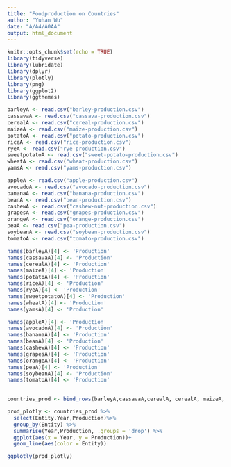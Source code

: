 ```yaml
---
title: "Foodproduction on Countries"
author: "Yuhan Wu"
date: "A/A4/A0AA"
output: html_document
---
```


```r
knitr::opts_chunk$set(echo = TRUE)
library(tidyverse)
library(lubridate)
library(dplyr)
library(plotly)
library(png)
library(ggplot2)
library(ggthemes)
```

```r
barleyA <- read.csv("barley-production.csv")
cassavaA <- read.csv("cassava-production.csv")
cerealA <- read.csv("cereal-production.csv")
maizeA <- read.csv("maize-production.csv")
potatoA <- read.csv("potato-production.csv")
riceA <- read.csv("rice-production.csv")
ryeA <- read.csv("rye-production.csv")
sweetpotatoA <- read.csv("sweet-potato-production.csv")
wheatA <- read.csv("wheat-production.csv")
yamsA <- read.csv("yams-production.csv")

appleA <- read.csv("apple-production.csv")
avocadoA <- read.csv("avocado-production.csv")
bananaA <- read.csv("banana-production.csv")
beanA <- read.csv("bean-production.csv")
cashewA <- read.csv("cashew-nut-production.csv")
grapesA <- read.csv("grapes-production.csv")
orangeA <- read.csv("orange-production.csv")
peaA <- read.csv("pea-production.csv")
soybeanA <- read.csv("soybean-production.csv")
tomatoA <- read.csv("tomato-production.csv")
```

```r
names(barleyA)[4] <- 'Production'
names(cassavaA)[4] <- 'Production'
names(cerealA)[4] <- 'Production'
names(maizeA)[4] <- 'Production'
names(potatoA)[4] <- 'Production'
names(riceA)[4] <- 'Production'
names(ryeA)[4] <- 'Production'
names(sweetpotatoA)[4] <- 'Production'
names(wheatA)[4] <- 'Production'
names(yamsA)[4] <- 'Production'

names(appleA)[4] <- 'Production'
names(avocadoA)[4] <- 'Production'
names(bananaA)[4] <- 'Production'
names(beanA)[4] <- 'Production'
names(cashewA)[4] <- 'Production'
names(grapesA)[4] <- 'Production'
names(orangeA)[4] <- 'Production'
names(peaA)[4] <- 'Production'
names(soybeanA)[4] <- 'Production'
names(tomatoA)[4] <- 'Production'
  
```

```r
countries_prod <- bind_rows(barleyA,cassavaA,cerealA, cerealA, maizeA, potatoA, riceA, ryeA, sweetpotatoA, wheatA, yamsA,appleA, avocadoA, bananaA, beanA, cashewA, grapesA, orangeA, peaA, soybeanA, tomatoA)

prod_plotly <- countries_prod %>%
  select(Entity,Year,Production)%>%
  group_by(Entity) %>%
  summarise(Year,Production, .groups = 'drop') %>%
  ggplot(aes(x = Year, y = Production))+
  geom_line(aes(color = Entity))

ggplotly(prod_plotly)
```






